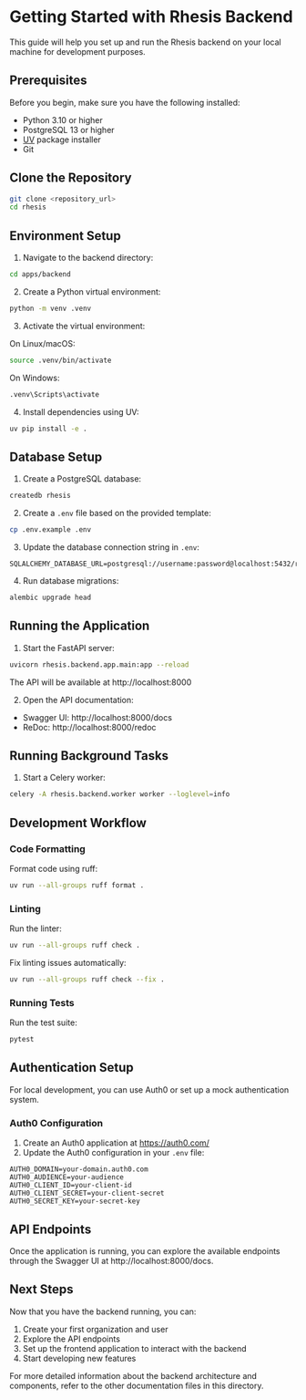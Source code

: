 # Getting Started with Rhesis Backend

This guide will help you set up and run the Rhesis backend on your local machine for development purposes.

## Prerequisites

Before you begin, make sure you have the following installed:

- Python 3.10 or higher
- PostgreSQL 13 or higher
- [UV](https://github.com/astral-sh/uv) package installer
- Git

## Clone the Repository

```bash
git clone <repository_url>
cd rhesis
```

## Environment Setup

1. Navigate to the backend directory:

```bash
cd apps/backend
```

2. Create a Python virtual environment:

```bash
python -m venv .venv
```

3. Activate the virtual environment:

On Linux/macOS:
```bash
source .venv/bin/activate
```

On Windows:
```bash
.venv\Scripts\activate
```

4. Install dependencies using UV:

```bash
uv pip install -e .
```

## Database Setup

1. Create a PostgreSQL database:

```bash
createdb rhesis
```

2. Create a `.env` file based on the provided template:

```bash
cp .env.example .env
```

3. Update the database connection string in `.env`:

```
SQLALCHEMY_DATABASE_URL=postgresql://username:password@localhost:5432/rhesis
```

4. Run database migrations:

```bash
alembic upgrade head
```

## Running the Application

1. Start the FastAPI server:

```bash
uvicorn rhesis.backend.app.main:app --reload
```

The API will be available at http://localhost:8000

2. Open the API documentation:

- Swagger UI: http://localhost:8000/docs
- ReDoc: http://localhost:8000/redoc

## Running Background Tasks

1. Start a Celery worker:

```bash
celery -A rhesis.backend.worker worker --loglevel=info
```

## Development Workflow

### Code Formatting

Format code using ruff:

```bash
uv run --all-groups ruff format .
```

### Linting

Run the linter:

```bash
uv run --all-groups ruff check .
```

Fix linting issues automatically:

```bash
uv run --all-groups ruff check --fix .
```

### Running Tests

Run the test suite:

```bash
pytest
```

## Authentication Setup

For local development, you can use Auth0 or set up a mock authentication system.

### Auth0 Configuration

1. Create an Auth0 application at https://auth0.com/
2. Update the Auth0 configuration in your `.env` file:

```
AUTH0_DOMAIN=your-domain.auth0.com
AUTH0_AUDIENCE=your-audience
AUTH0_CLIENT_ID=your-client-id
AUTH0_CLIENT_SECRET=your-client-secret
AUTH0_SECRET_KEY=your-secret-key
```

## API Endpoints

Once the application is running, you can explore the available endpoints through the Swagger UI at http://localhost:8000/docs.

## Next Steps

Now that you have the backend running, you can:

1. Create your first organization and user
2. Explore the API endpoints
3. Set up the frontend application to interact with the backend
4. Start developing new features

For more detailed information about the backend architecture and components, refer to the other documentation files in this directory.
